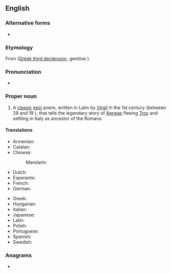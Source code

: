 {{also|Æneid}}
==English==
{{wikipedia}}

===Alternative forms===
* {{alter|en|Eneid|Æneid}}

===Etymology===
From {{der|en|la|Aeneis}} ([[Appendix:Ancient Greek third declension|Greek third declension]], genitive {{m|la|Aeneidos}}).

===Pronunciation===
* {{a|US}} {{IPA|en|/ˈiː.ni.ɪd/|/əˈ.niː.ɪd/}}

===Proper noun===
{{en-proper noun|s}}

# A [[classic]] [[epic]] poem, written in Latin by [[Virgil]] in the 1st century {{BC}} (between 29 and 19 {{BC}}), that tells the legendary story of [[Aeneas]] fleeing [[Troy]] and settling in Italy as ancestor of the Romans.

====Translations====
{{trans-top|Classic epic poem that tells the story of Aeneas fleeing Troy and settling in Italy.}}
* Armenian: {{t|hy|Էնեական}}
* Catalan: {{t|ca|Eneida|f}}
* Chinese:
*: Mandarin: {{t+|cmn|埃涅阿斯紀|tr=Āiniè'āsījì|sc=Hani}}
* Dutch: {{t|nl|Aeneis|f}}
* Esperanto: {{t|eo|Eneado}}
* French: {{t+|fr|Énéide|f}}
* German: {{t|de|Aeneis|f}}
{{trans-mid}}
* Greek: {{t|el|Αινειάδα|f}}
* Hungarian: {{t|hu|Aeneis}}
* Italian: {{t|it|Eneide|f}}
* Japanese: {{t|ja|アエネーイス|tr=Aenēisu}}
* Latin: {{t+|la|Aeneis|f}}
* Polish: {{t+|pl|Eneida|f}}
* Portuguese: {{t|pt|Eneida|f}}
* Spanish: {{t|es|Eneida|f}}
* Swedish: {{t|sv|Aeneiden}}
{{trans-bottom}}

===Anagrams===
* {{anagrams|en|a=adeein|aedine}}
{{C|en|Ancient Rome|Poetry}}